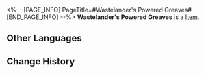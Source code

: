 <%-- [PAGE_INFO]
PageTitle=#Wastelander's Powered Greaves#
[END_PAGE_INFO] --%>
{{Item Infobox
|id          = 61124
|image       = Item Wastelander's Powered Greaves.png
|type        = 
|invCategory = Relics
|rarity      = 5
|effect      = 
|description = The leg part of powered armor, an exoskeleton made from scrap metals and old wires.
|source1     = [[Cavern of Corrosion: Stargazer Navalia]]
}}
'''Wastelander's Powered Greaves''' is a [[Item]].

==Other Languages==
{{Other Languages
|en   = Wastelander's Powered Greaves
|zhs  = 废土客的动力腿甲
|zht  = 廢土客的動力腿甲
|ja   = 廃土客の動力腿甲
|ko   = 황야인의 동력 다리 갑옷
|es   = Grebas propulsadas del habitante del yermo
|fr   = Grèves motorisées du Ferrailleur
|ru   = Силовые наголенники головореза
|th   = Wastelander's Powered Greaves
|vi   = Giáp Chân Động Lực Của Kẻ Hoang Dã
|de   = Motorbeinschienen des Ödländers
|id   = Wastelander's Powered Greaves
|pt   = Grevas Potentes do Andarilho
}}

==Change History==
{{Change History|1.0}}